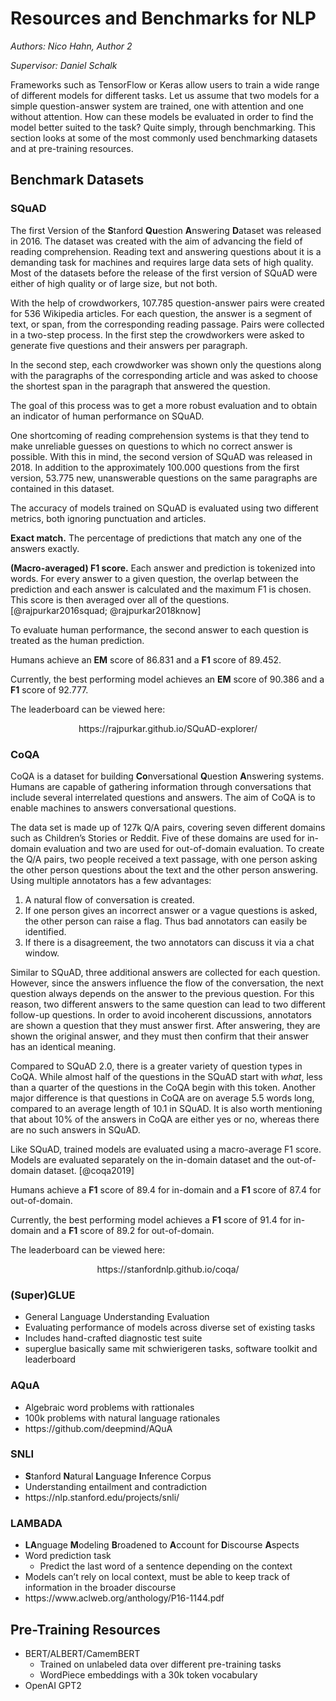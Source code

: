 # Resources and Benchmarks for NLP

*Authors: Nico Hahn, Author 2*

*Supervisor: Daniel Schalk*


Frameworks such as TensorFlow or Keras allow users to train a wide range of different models for different tasks. Let us assume that two models for a simple question-answer system are trained, one with attention and one without attention. How can these models be evaluated in order to find the model better suited to the task? Quite simply, through benchmarking. This section looks at some of the most commonly used benchmarking datasets and at pre-training resources.

## Benchmark Datasets
### SQuAD
The first Version of the **S**tanford **Qu**estion **A**nswering **D**ataset was released in 2016. The dataset was created with the aim of advancing the field of reading comprehension. Reading text and answering questions about it is a demanding task for machines and requires large data sets of high quality. Most of the datasets before the release of the first version of SQuAD were either of high quality or of large size, but not both.  
  
With the help of crowdworkers, 107.785 question-answer pairs were created for 536 Wikipedia articles. For each question, the answer is a segment of text, or span, from the corresponding reading passage. 
Pairs were collected in a two-step process. In the first step the crowdworkers were asked to generate five questions and their answers per paragraph.  
  
In the second step, each crowdworker was shown only the questions along with the paragraphs of the corresponding article and was asked to choose the shortest span in the paragraph that answered the question.  
  
The goal of this process was to get a more robust evaluation and to obtain an indicator of human performance on SQuAD.  
  
One shortcoming of reading comprehension systems is that they tend to make unreliable guesses on questions to which no correct answer is possible. With this in mind, the second version of SQuAD was released in 2018. In addition to the approximately 100.000 questions from the first version, 53.775 new, unanswerable questions on the same paragraphs are contained in this dataset.  
  
<!-- Below is an example of a paragraph along with some of the related questions. -->
<!-- <br> -->
<!-- <br> -->
<!-- <table> -->
<!-- <tbody> -->
<!-- <tr style="height: 23px;background-color:#161616;color:white"> -->
<!-- <td style="height: 23px;"> -->
<!-- Example paragraph -->
<!-- </td> -->
<!-- </tr> -->
<!-- <tr style="height: 83px;background-color:white;"> -->
<!-- <td style="height: 83px;"> -->
<!-- It is recognised that an epidemiological account of the plague is as important as an identification of symptoms, but researchers are hampered by <span style="color:#489132;font-weight:bold;">the lack of reliable statistics from this period</span>. Most work has been done on the spread of the plague in England, and even estimates of overall population at the start vary <span style="color:#e55381;font-weight:bold;">by over 100%</span> as no census was undertaken between the time of publication of the Domesday Book and the year 1377. Estimates of plague victims are usually extrapolated from figures from <span style="color:#3772ff;font-weight:bold;">the clergy</span>. -->
<!-- </td> -->
<!-- </tr> -->
<!-- <tr style="height: 23px;background-color:white;"> -->
<!-- <td style="height: 23px;">&nbsp;</td> -->
<!-- </tr> -->
<!-- <tr style="height: 23px;background-color:#161616;color:white;"> -->
<!-- <td style="height: 23px;"> -->
<!-- How much do estimations of the population during the plague vary? -->
<!-- </td> -->
<!-- </tr> -->
<!-- <tr> -->
<!-- <td style="height: 23px;"> -->
<!-- <span style="color:#e55381;font-weight:bold;"> -->
<!-- by over 100% -->
<!-- <br> -->
<!-- </span> -->
<!-- <span style="font-style:italic"> -->
<!-- by over 100% -->
<!-- <br> -->
<!-- over 100% -->
<!-- </span> -->
<!-- </td> -->
<!-- </tr> -->
<!-- <tr style="height: 23px;background-color:#161616;color:white;"> -->
<!-- <td style="height: 23px;"> -->
<!-- Why are researchers struggling to identify the history of the plague? -->
<!-- </td> -->
<!-- </tr> -->
<!-- <tr> -->
<!-- <td style="height: 23px;"> -->
<!-- <span style="color:#489132;font-weight:bold;"> -->
<!-- the lack of reliable statistics from this period -->
<!-- <br> -->
<!-- </span> -->
<!-- <span style="font-style:italic"> -->
<!-- the lack of reliable statistics -->
<!-- <br> -->
<!-- lack of reliable statistics -->
<!-- </span> -->
<!-- </td> -->
<!-- </tr> -->
<!-- <tr style="height: 23px;background-color:#161616;color:white;"> -->
<!-- <td style="height: 23px;"> -->
<!--  Where can population estimates be extrapolated from? -->
<!-- </td> -->
<!-- </tr> -->
<!-- <tr> -->
<!-- <td style="height: 23px;"> -->
<!-- <span style="color:#3772ff;font-weight:bold;"> -->
<!-- the clergy -->
<!-- <br> -->
<!-- </span> -->
<!-- <span style="font-style:italic;"> -->
<!-- figures from the clergy -->
<!-- <br> -->
<!-- figures from the clergy -->
<!-- </span> -->
<!-- </td> -->
<!-- </tr> -->
<!-- <tr style="height: 23px;background-color:#161616;color:white;"> -->
<!-- <td style="height: 23px;"> -->
<!-- In what year did the plague begin in England? -->
<!-- </td> -->
<!-- </tr> -->
<!-- <tr> -->
<!-- <td style="height: 23px;"> -->
<!-- &lt;No Answer&gt; -->
<!-- </td> -->
<!-- </tr> -->
<!-- <tr style="height: 23px;background-color:#161616;color:white;"> -->
<!-- <td style="height: 23px;"> -->
<!-- In what year was the Domesday Book written? -->
<!-- </td> -->
<!-- </tr> -->
<!-- <tr> -->
<!-- <td style="height: 23px;"> -->
<!-- &lt;No Answer&gt; -->
<!-- </td> -->
<!-- </tr> -->
<!-- </tbody> -->
<!-- </table> -->
The accuracy of models trained on SQuAD is evaluated using two different metrics, both ignoring punctuation and articles.  
  
**Exact match.** The percentage of predictions that match any one of the answers exactly.  
  
**(Macro-averaged) F1 score.** Each answer and prediction is tokenized into words. For every answer to a given question, the overlap between the prediction and each answer is calculated and the maximum F1 is chosen. This score is then averaged over all of the questions. [@rajpurkar2016squad; @rajpurkar2018know]  
  
To evaluate human performance, the second answer to each question is treated as the human prediction.  
  
Humans achieve an **EM** score of 86.831 and a **F1** score of 89.452.  
  
Currently, the best performing model achieves an **EM** score of 90.386 and a **F1** score of 92.777.  
  
The leaderboard can be viewed here:   
  
<center target="_blank">https://rajpurkar.github.io/SQuAD-explorer/ </center>

### CoQA
CoQA is a dataset for building **Co**nversational **Q**uestion **A**nswering systems. Humans are capable of gathering information through conversations that include several interrelated questions and answers. The aim of CoQA is to enable machines to answers conversational questions.  
  
The data set is made up of 127k Q/A pairs, covering seven different domains such as Children's Stories or Reddit. Five of these domains are used for in-domain evaluation and two are used for out-of-domain evaluation. To create the Q/A pairs, two people received a text passage, with one person asking the other person questions about the text and the other person answering. Using multiple annotators has a few advantages:

1. A natural flow of conversation is created.
2. If one person gives an incorrect answer or a vague questions is asked, the other person can raise a flag. Thus bad annotators can easily be identified.
3. If there is a disagreement, the two annotators can discuss it via a chat window.

Similar to SQuAD, three additional answers are collected for each question. However, since the answers influence the flow of the conversation, the next question always depends on the answer to the previous question. For this reason, two different answers to the same question can lead to two different follow-up questions. In order to avoid incoherent discussions, annotators are shown a question that they must answer first. After answering, they are shown the original answer, and they must then confirm that their answer has an identical meaning.  
  
<!-- Below is an example of a paragraph along with some of the related questions. -->
<!-- <br> -->
<!-- <br> -->
<!-- <table> -->
<!-- <tbody> -->
<!-- <tr style="height: 23px;background-color:#161616;color:white"> -->
<!-- <td style="height: 23px;"> -->
<!-- Example paragraph -->
<!-- </td> -->
<!-- </tr> -->
<!-- <tr style="height: 83px;background-color:white;"> -->
<!-- <td style="height: 83px;"> -->
<!-- Janet walked past <span style="color:#e55381;font-weight:bold;">the barn</span>, the big tree, and through the back yard to reach <span style="color:#489132;font-weight:bold;">the chicken pen</span>. Janet gathered the eggs from the chicken pen, <span style="color:#3772ff;font-weight:bold;">so</span> that <span style="color:#3772ff;font-weight:bold;">her father could make scrambled eggs</span> for breakfast. He would need at least 5 eggs for the meal, two for Janet and three for himself. Janet could only find four eggs in the chicken pen. She looked under every chicken, and in every nest, but could not find another egg. She placed the four eggs in her basket, and began to walk toward the house, when she heard a quacking sound. She went toward the sound and found a nest near the pond, with large brown eggs inside. "Quack" said a nearby duck, as Janet took an egg from the nest. Now she had enough for breakfast. -->
<!-- </td> -->
<!-- </tr> -->
<!-- <tr style="height: 23px;background-color:white;"> -->
<!-- <td style="height: 23px;">&nbsp;</td> -->
<!-- </tr> -->
<!-- <tr style="height: 23px;background-color:#161616;color:white;"> -->
<!-- <td style="height: 23px;"> -->
<!-- What did Janet walk past first? -->
<!-- </td> -->
<!-- </tr> -->
<!-- <tr> -->
<!-- <td style="height: 23px;"> -->
<!-- <span style="color:#e55381;font-weight:bold;"> -->
<!-- the barn -->
<!-- <br> -->
<!-- </span> -->
<!-- <span style="font-style:italic"> -->
<!-- The barn -->
<!-- <br> -->
<!-- the barn, the big tree, and through the back yard -->
<!-- <br> -->
<!-- The barn -->
<!-- </span> -->
<!-- </td> -->
<!-- </tr> -->
<!-- <tr style="height: 23px;background-color:#161616;color:white;"> -->
<!-- <td style="height: 23px;"> -->
<!-- What was Janet going to? -->
<!-- </td> -->
<!-- </tr> -->
<!-- <tr> -->
<!-- <td style="height: 23px;"> -->
<!-- <span style="color:#489132;font-weight:bold;"> -->
<!-- the chicken pen -->
<!-- <br> -->
<!-- </span> -->
<!-- <span style="font-style:italic"> -->
<!-- Gathered the eggs -->
<!-- <br> -->
<!-- the back yard -->
<!-- <br> -->
<!-- Chicken pen -->
<!-- </span> -->
<!-- </td> -->
<!-- </tr> -->
<!-- <tr style="height: 23px;background-color:#161616;color:white;"> -->
<!-- <td style="height: 23px;"> -->
<!-- Why did she gather eggs? -->
<!-- </td> -->
<!-- </tr> -->
<!-- <tr> -->
<!-- <td style="height: 23px;"> -->
<!-- <span style="color:#3772ff;font-weight:bold;"> -->
<!-- so her father could make scrambled eggs -->
<!-- <br> -->
<!-- </span> -->
<!-- <span style="font-style:italic;"> -->
<!-- So that her father could make scrambled eggs -->
<!-- <br> -->
<!-- so that her father could make scrambled eggs -->
<!-- <br> -->
<!-- So that her father could make scrambled eggs -->
<!-- </span> -->
<!-- </td> -->
<!-- </tr> -->
<!-- </tbody> -->
<!-- </table> -->
Compared to SQuAD 2.0, there is a greater variety of question types in CoQA. While almost half of the questions in the SQuAD start with *what*, less than a quarter of the questions in the CoQA begin with this token. Another major difference is that questions in CoQA are on average 5.5 words long, compared to an average length of 10.1 in SQuAD. It is also worth mentioning that about 10% of the answers in CoQA are either yes or no, whereas there are no such answers in SQuAD.   
  
Like SQuAD, trained models are evaluated using a macro-average F1 score. Models are evaluated separately on the in-domain dataset and the out-of-domain dataset. [@coqa2019]  
  
Humans achieve a **F1** score of 89.4 for in-domain and a **F1** score of 87.4 for out-of-domain.  
  
Currently, the best performing model achieves a **F1** score of 91.4 for in-domain and a **F1** score of 89.2 for out-of-domain.  
  
The leaderboard can be viewed here:   
  
<center target="_blank">https://stanfordnlp.github.io/coqa/ </center>

### (Super)GLUE
- General Language Understanding Evaluation
- Evaluating performance of models across diverse set of existing tasks
- Includes hand-crafted diagnostic test suite
- superglue basically same mit schwierigeren tasks, software toolkit and leaderboard

### AQuA
- Algebraic word problems with rattionales
- 100k problems with natural language rationales
- https://github.com/deepmind/AQuA

### SNLI
- **S**tanford **N**atural **L**anguage **I**nference Corpus
- Understanding entailment and contradiction
- https://nlp.stanford.edu/projects/snli/

### LAMBADA 
- **LA**nguage **M**odeling **B**roadened to **A**ccount for **D**iscourse **A**spects
- Word prediction task
  - Predict the last word of a sentence depending on the context
- Models can't rely on local context, must be able to keep track of information in the broader discourse
- https://www.aclweb.org/anthology/P16-1144.pdf

## Pre-Training Resources
- BERT/ALBERT/CamemBERT
  - Trained on unlabeled data over different pre-training tasks
  - WordPiece embeddings with a 30k token vocabulary
- OpenAI GPT2